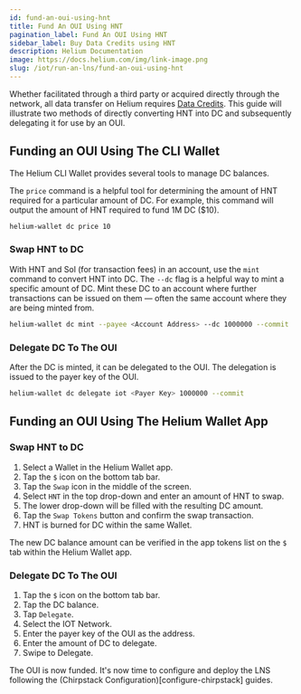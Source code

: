```yaml
---
id: fund-an-oui-using-hnt
title: Fund An OUI Using HNT
pagination_label: Fund An OUI Using HNT
sidebar_label: Buy Data Credits using HNT
description: Helium Documentation
image: https://docs.helium.com/img/link-image.png
slug: /iot/run-an-lns/fund-an-oui-using-hnt
---
```


Whether facilitated through a third party or acquired directly through the network, all data
transfer on Helium requires [Data Credits](/tokens/data-credit). This guide will illustrate two
methods of directly converting HNT into DC and subsequently delegating it for use by an OUI.

## Funding an OUI Using The CLI Wallet

The Helium CLI Wallet provides several tools to manage DC balances.

The `price` command is a helpful tool for determining the amount of HNT required for a particular
amount of DC. For example, this command will output the amount of HNT required to fund 1M DC ($10).

```sh
helium-wallet dc price 10
```

### Swap HNT to DC

With HNT and Sol (for transaction fees) in an account, use the `mint` command to convert HNT into
DC. The `--dc` flag is a helpful way to mint a specific amount of DC. Mint these DC to an account
where further transactions can be issued on them — often the same account where they are being
minted from.

```sh
helium-wallet dc mint --payee <Account Address> --dc 1000000 --commit
```

### Delegate DC To The OUI

After the DC is minted, it can be delegated to the OUI. The delegation is issued to the payer key of
the OUI.

```sh
helium-wallet dc delegate iot <Payer Key> 1000000 --commit
```

## Funding an OUI Using The Helium Wallet App

### Swap HNT to DC

1. Select a Wallet in the Helium Wallet app.
1. Tap the `$` icon on the bottom tab bar.
1. Tap the `Swap` icon in the middle of the screen.
1. Select `HNT` in the top drop-down and enter an amount of HNT to swap.
1. The lower drop-down will be filled with the resulting DC amount.
1. Tap the `Swap Tokens` button and confirm the swap transaction.
1. HNT is burned for DC within the same Wallet.

The new DC balance amount can be verified in the app tokens list on the `$` tab within the Helium
Wallet app.

### Delegate DC To The OUI

1. Tap the `$` icon on the bottom tab bar.
1. Tap the DC balance.
1. Tap `Delegate`.
1. Select the IOT Network.
1. Enter the payer key of the OUI as the address.
1. Enter the amount of DC to delegate.
1. Swipe to Delegate.

The OUI is now funded. It's now time to configure and deploy the LNS following the (Chirpstack
Configuration)[configure-chirpstack] guides.
